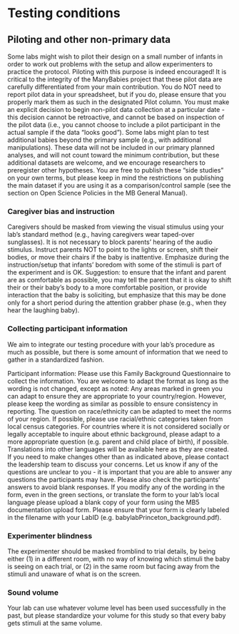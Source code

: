 # Testing conditions {#sec-test-conditions}

## Piloting and other non-primary data

Some labs might wish to pilot their design on a small number of infants in order to work out problems with the setup and allow experimenters to practice the protocol. Piloting with this purpose is indeed encouraged! It is critical to the integrity of the ManyBabies project that these pilot data are carefully differentiated from your main contribution. You do NOT need to report pilot data in your spreadsheet, but if you do, please ensure that you properly mark them as such in the designated Pilot column. You must make an explicit decision to begin non-pilot data collection at a particular date - this decision cannot be retroactive, and cannot be based on inspection of the pilot data (i.e., you cannot choose to include a pilot participant in the actual sample if the data “looks good”). Some labs might plan to test additional babies beyond the primary sample (e.g., with additional manipulations). These data will not be included in our primary planned analyses, and will not count toward the minimum contribution, but these additional datasets are welcome, and we encourage researchers to preregister other hypotheses. You are free to publish these “side studies” on your own terms, but please keep in mind the restrictions on publishing the main dataset if you are using it as a comparison/control sample (see the section on Open Science Policies in the MB General Manual).

### Caregiver bias and instruction

Caregivers should be masked from viewing the visual stimulus using your lab’s standard method (e.g., having caregivers wear taped-over sunglasses). It is not necessary to block parents' hearing of the audio stimulus. Instruct parents NOT to point to the lights or screen, shift their bodies, or move their chairs if the baby is inattentive. Emphasize during the instruction/setup that infants’ boredom with some of the stimuli is part of the experiment and is OK. Suggestion: to ensure that the infant and parent are as comfortable as possible, you may tell the parent that it is okay to shift their or their baby’s body to a more comfortable position, or provide interaction that the baby is soliciting, but emphasize that this may be done only for a short period during the attention grabber phase (e.g., when they hear the laughing baby).

### Collecting participant information

We aim to integrate our testing procedure with your lab’s procedure as much as possible, but there is some amount of information that we need to gather in a standardized fashion.

Participant information: Please use this Family Background Questionnaire to collect the information. You are welcome to adapt the format as long as the wording is not changed, except as noted: Any areas marked in green you can adapt to ensure they are appropriate to your country/region. However, please keep the wording as similar as possible to ensure consistency in reporting. The question on race/ethnicity can be adapted to meet the norms of your region. If possible, please use racial/ethnic categories taken from local census categories. For countries where it is not considered socially or legally acceptable to inquire about ethnic background, please adapt to a more appropriate question (e.g. parent and child place of birth), if possible. Translations into other languages will be available here as they are created. If you need to make changes other than as indicated above, please contact the leadership team to discuss your concerns. Let us know if any of the questions are unclear to you - it is important that you are able to answer any questions the participants may have. Please also check the participants’ answers to avoid blank responses. If you modify any of the wording in the form, even in the green sections, or translate the form to your lab’s local language please upload a blank copy of your form using the MB5 documentation upload form. Please ensure that your form is clearly labeled in the filename with your LabID (e.g. babylabPrinceton_background.pdf).

### Experimenter blindness

The experimenter should be masked fromblind to trial details, by being either (1) in a different room, with no way of knowing which stimuli the baby is seeing on each trial, or (2) in the same room but facing away from the stimuli and unaware of what is on the screen.

### Sound volume

Your lab can use whatever volume level has been used successfully in the past, but please standardize your volume for this study so that every baby gets stimuli at the same volume.
